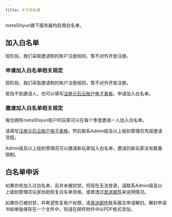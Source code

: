 ```yaml
---
title: 关于白名单
---
```


metaShiyun旗下服务器均启用白名单。

## 加入白名单

现阶段，我们采取邀请制的账户注册规则，暂不对外开放注册。

### 申请加入白名单相关规定

现阶段，我们采取邀请制的账户注册规则，暂不对外开放注册。

若找不到邀请人，也可以填写[注册元石云账户电子表格](https://go.shiyun.org/eforms/register/index.html)，申请加入白名单。

### 邀请加入白名单相关规定

每位拥有metaShiyun账户的玩家可以在每个季度邀请一人加入白名单。

请填写[注册元石云账户电子表格](https://go.shiyun.org/eforms/register/index.html)，然后联系Admin级及以上级别管理员完成邀请流程。

Admin级及以上级别管理员可以邀请新玩家加入白名单，邀请的新玩家没有数量限制。

## 白名单申诉

如果你有加入过白名单，且并未被封禁，但现在无法登录，请联系Admin级及以上级别管理员玩家协助恢复白名单资格，或者透过[发送邮件](mailto:scchan@shiyun.org)来说明情况。

如果你已被封禁，并希望恢复账户权限，请[发送邮件](mailto:scchan@shiyun.org)联系服主申请解封。解封申请书如单独保存在一个文件中，则请在邮件附件中以PDF格式添加。
